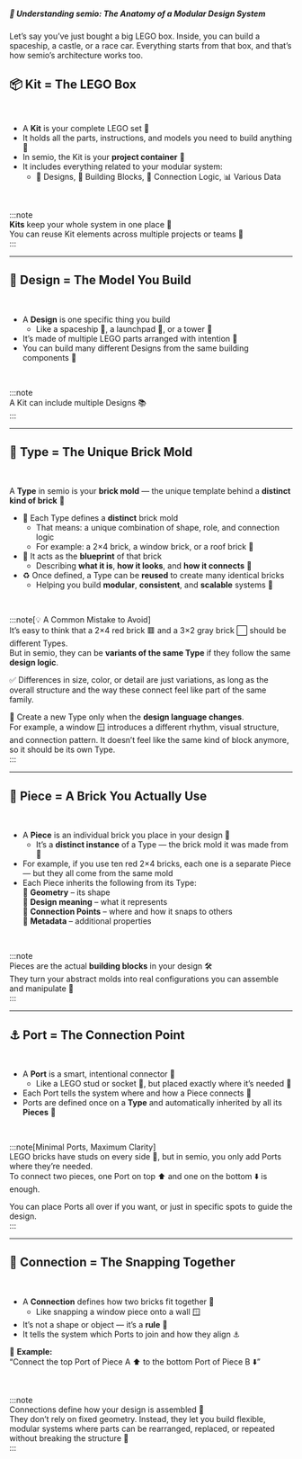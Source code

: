##### 🧩 Understanding semio: The Anatomy of a Modular Design System

Let’s say you’ve just bought a big LEGO box. Inside, you can build a spaceship, a castle, or a race car. Everything starts from that box, and that’s how semio’s architecture works too.

## <span id="kit">📦 Kit = The LEGO Box</span>

<br />

- A **Kit** is your complete LEGO set 🧰
- It holds all the parts, instructions, and models you need to build anything 🧱
- In semio, the Kit is your **project container** 📁
- It includes everything related to your modular system:
  - 📁 Designs, 🧱 Building Blocks, 🔗 Connection Logic, 📊 Various Data

<br />

:::note  
**Kits** keep your whole system in one place 🧩  
You can reuse Kit elements across multiple projects or teams 🔄  
:::

---

## <span id="design">🧾 Design = The Model You Build</span>

<br />

- A **Design** is one specific thing you build
  - Like a spaceship 🚀, a launchpad 🧱, or a tower 🏰
- It’s made of multiple LEGO parts arranged with intention 🎯
- You can build many different Designs from the same building components 🧰

<br />

:::note  
A Kit can include multiple Designs 📚  
:::

---

## <span id="type">🧱 Type = The Unique Brick Mold</span>

<br />

A **Type** in semio is your **brick mold** — the unique template behind a **distinct kind of brick** 🧱

- 🧊 Each Type defines a **distinct** brick mold
  - That means: a unique combination of shape, role, and connection logic
  - For example: a 2×4 brick, a window brick, or a roof brick 🧱
- 📐 It acts as the **blueprint** of that brick
  - Describing **what it is**, **how it looks**, and **how it connects** 🔧
- ♻️ Once defined, a Type can be **reused** to create many identical bricks
  - Helping you build **modular**, **consistent**, and **scalable** systems 🧩

<br />

:::note[💡 A Common Mistake to Avoid]  
It’s easy to think that a 2×4 red brick 🟥 and a 3×2 gray brick ⬜ should be different Types.  
But in semio, they can be **variants of the same Type** if they follow the same **design logic**.

✅ Differences in size, color, or detail are just variations, as long as the overall structure and the way these connect feel like part of the same family.

🧱 Create a new Type only when the **design language changes**.  
For example, a window 🪟 introduces a different rhythm, visual structure, and connection pattern. It doesn’t feel like the same kind of block anymore, so it should be its own Type.  
:::

---

## <span id="piece">🔁 Piece = A Brick You Actually Use</span>

<br />

- A **Piece** is an individual brick you place in your design 🧱
  - It’s a **distinct instance** of a Type — the brick mold it was made from 🧰
- For example, if you use ten red 2×4 bricks, each one is a separate Piece — but they all come from the same mold
- Each Piece inherits the following from its Type:  
  🧬 **Geometry** – its shape  
  🧠 **Design meaning** – what it represents  
  🔌 **Connection Points** – where and how it snaps to others  
  📄 **Metadata** – additional properties

<br />

:::note  
Pieces are the actual **building blocks** in your design 🛠️  
They turn your abstract molds into real configurations you can assemble and manipulate 🧩  
:::

---

## <span id="port">⚓ Port = The Connection Point</span>

<br />

- A **Port** is a smart, intentional connector 🧲
  - Like a LEGO stud or socket 🧱, but placed exactly where it’s needed 🎯
- Each Port tells the system where and how a Piece connects 🔧
- Ports are defined once on a **Type** and automatically inherited by all its **Pieces** 🧩

<br />

:::note[Minimal Ports, Maximum Clarity]  
LEGO bricks have studs on every side 🔳, but in semio, you only add Ports where they’re needed.  
To connect two pieces, one Port on top ⬆️ and one on the bottom ⬇️ is enough.

You can place Ports all over if you want, or just in specific spots to guide the design.  
:::

---

## <span id="connection">🔗 Connection = The Snapping Together</span>

<br />

- A **Connection** defines how two bricks fit together 🧷
  - Like snapping a window piece onto a wall 🪟
- It’s not a shape or object — it’s a **rule** 🧠
- It tells the system which Ports to join and how they align ⚓

📐 **Example:**  
“Connect the top Port of Piece A ⬆️ to the bottom Port of Piece B ⬇️”

<br />

:::note  
Connections define how your design is assembled 🔄  
They don’t rely on fixed geometry. Instead, they let you build flexible, modular systems where parts can be rearranged, replaced, or repeated without breaking the structure 🧠  
:::
